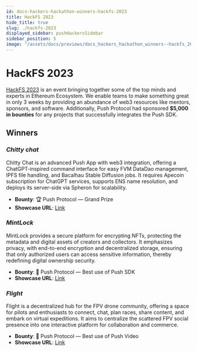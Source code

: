 ```yaml
---
id: docs-hackers-hackathon-winners-hackfs-2023
title: HackFS 2023
hide_title: true
slug: ./hackfs-2023
displayed_sidebar: pushHackersSidebar
sidebar_position: 5
image: "/assets/docs/previews/docs_hackers_hackathon_winners--hackfs_2023.png"
---
```


# HackFS 2023

[HackFS 2023](https://ethglobal.com/events/hackfs2023) is an event bringing together some of the top minds and experts in Ethereum Ecosystem. We enable teams to make something great in only 3 weeks by providing an abundance of web3 resources like mentors, sponsors, and software. Additionally, Push Protocol had sponsored **$5,000 in bounties** for any projects that successfully integrates the Push SDK.

## Winners

### _Chitty chat_

Chitty Chat is an advanced Push App with web3 integration, offering a ChatGPT-inspired command interface for easy FVM DataDao management, IPFS file handling, and Bacalhau Stable Diffusion jobs. It requires Apecoin subscription for ChatGPT services, supports ENS name resolution, and deploys its server-side via Spheron for scalability.

- **Bounty**: 🏆 Push Protocol — Grand Prize
- **Showcase URL**: [Link](https://ethglobal.com/showcase/chitty-chat-6x1ip)

### _MintLock_

MintLock provides a secure platform for encrypting NFTs, protecting the metadata and digital assets of creators and collectors. It emphasizes privacy, with end-to-end encryption and decentralized storage, ensuring that only authorized users can access sensitive information, thereby redefining digital ownership security.

- **Bounty**: 🧰 Push Protocol — Best use of Push SDK
- **Showcase URL**: [Link](https://ethglobal.com/showcase/mintlock-qsd53)

### _Flight_

Flight is a decentralized hub for the FPV drone community, offering a space for pilots and enthusiasts to connect, chat, plan races, share content, and embark on virtual expeditions. It aims to centralize the scattered FPV social presence into one interactive platform for collaboration and commerce.

- **Bounty**: 🎥 Push Protocol — Best use of Push Video
- **Showcase URL**: [Link](https://ethglobal.com/showcase/flight-4b08a)
